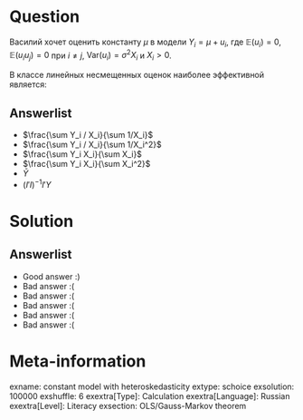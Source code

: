 Question
========
Василий хочет оценить константу $\mu$ в  модели $Y_i = \mu + u_i$, где $\mathbb{E}(u_i)=0$, $\mathbb{E}(u_i u_j)=0$ при $i\neq j$, $\mathrm{Var}(u_i)=\sigma^2 X_i$ и $X_i>0$.

В классе линейных несмещенных оценок наиболее эффективной является:



Answerlist
----------
*  $\frac{\sum Y_i / X_i}{\sum 1/X_i}$
*  $\frac{\sum Y_i / X_i}{\sum 1/X_i^2}$
*  $\frac{\sum Y_i X_i}{\sum X_i}$
*  $\frac{\sum Y_i X_i}{\sum X_i^2}$
*  $\bar Y$
*  $(I'I)^{-1}I'Y$

Solution
========

Answerlist
----------
*  Good answer :)
*  Bad answer :(
*  Bad answer :(
*  Bad answer :(
*  Bad answer :(
*  Bad answer :(

Meta-information
================
exname: constant model with heteroskedasticity
extype: schoice
exsolution: 100000
exshuffle: 6
exextra[Type]: Calculation
exextra[Language]: Russian
exextra[Level]: Literacy
exsection: OLS/Gauss-Markov theorem
